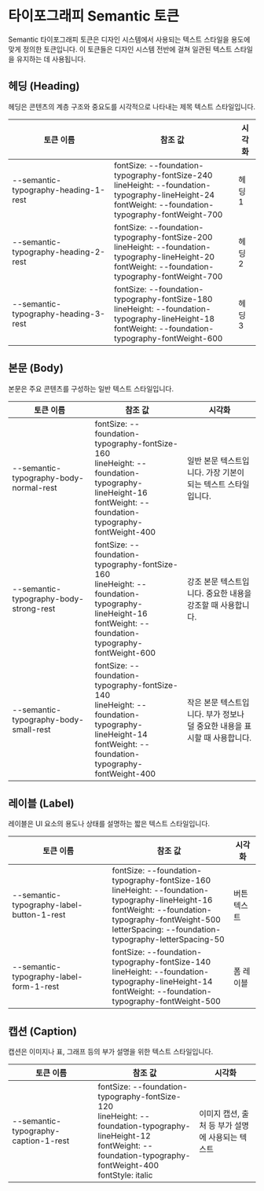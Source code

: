 
<Meta title="Tokens/Semantic/Typography" />

# 타이포그래피 Semantic 토큰

Semantic 타이포그래피 토큰은 디자인 시스템에서 사용되는 텍스트 스타일을 용도에 맞게 정의한 토큰입니다. 이 토큰들은 디자인 시스템 전반에 걸쳐 일관된 텍스트 스타일을 유지하는 데 사용됩니다.

## 헤딩 (Heading)

헤딩은 콘텐츠의 계층 구조와 중요도를 시각적으로 나타내는 제목 텍스트 스타일입니다.

<div className="sb-unstyled">
  <div style={{ marginBottom: '32px' }}>
    <table style={{ borderCollapse: 'collapse', width: '100%' }}>
      <thead>
        <tr style={{ borderBottom: '1px solid #ddd' }}>
          <th style={{ textAlign: 'left', padding: '12px 8px' }}>토큰 이름</th>
          <th style={{ textAlign: 'left', padding: '12px 8px' }}>참조 값</th>
          <th style={{ textAlign: 'left', padding: '12px 8px' }}>시각화</th>
        </tr>
      </thead>
      <tbody>
        <tr style={{ borderBottom: '1px solid #ddd' }}>
          <td style={{ padding: '12px 8px' }}>--semantic-typography-heading-1-rest</td>
          <td style={{ padding: '12px 8px' }}>
            fontSize: --foundation-typography-fontSize-240<br />
            lineHeight: --foundation-typography-lineHeight-24<br />
            fontWeight: --foundation-typography-fontWeight-700
          </td>
          <td style={{ padding: '12px 8px' }}>
            <div style={{ 
              fontFamily: 'Pretendard, sans-serif',
              fontSize: '24px',
              lineHeight: '1.5',
              fontWeight: '700',
            }}>헤딩 1</div>
          </td>
        </tr>
        <tr style={{ borderBottom: '1px solid #ddd' }}>
          <td style={{ padding: '12px 8px' }}>--semantic-typography-heading-2-rest</td>
          <td style={{ padding: '12px 8px' }}>
            fontSize: --foundation-typography-fontSize-200<br />
            lineHeight: --foundation-typography-lineHeight-20<br />
            fontWeight: --foundation-typography-fontWeight-700
          </td>
          <td style={{ padding: '12px 8px' }}>
            <div style={{ 
              fontFamily: 'Pretendard, sans-serif',
              fontSize: '20px',
              lineHeight: '1.5',
              fontWeight: '700',
            }}>헤딩 2</div>
          </td>
        </tr>
        <tr style={{ borderBottom: '1px solid #ddd' }}>
          <td style={{ padding: '12px 8px' }}>--semantic-typography-heading-3-rest</td>
          <td style={{ padding: '12px 8px' }}>
            fontSize: --foundation-typography-fontSize-180<br />
            lineHeight: --foundation-typography-lineHeight-18<br />
            fontWeight: --foundation-typography-fontWeight-600
          </td>
          <td style={{ padding: '12px 8px' }}>
            <div style={{ 
              fontFamily: 'Pretendard, sans-serif',
              fontSize: '18px',
              lineHeight: '1.5',
              fontWeight: '600',
            }}>헤딩 3</div>
          </td>
        </tr>
      </tbody>
    </table>
  </div>
</div>

## 본문 (Body)

본문은 주요 콘텐츠를 구성하는 일반 텍스트 스타일입니다.

<div className="sb-unstyled">
  <div style={{ marginBottom: '32px' }}>
    <table style={{ borderCollapse: 'collapse', width: '100%' }}>
      <thead>
        <tr style={{ borderBottom: '1px solid #ddd' }}>
          <th style={{ textAlign: 'left', padding: '12px 8px' }}>토큰 이름</th>
          <th style={{ textAlign: 'left', padding: '12px 8px' }}>참조 값</th>
          <th style={{ textAlign: 'left', padding: '12px 8px' }}>시각화</th>
        </tr>
      </thead>
      <tbody>
        <tr style={{ borderBottom: '1px solid #ddd' }}>
          <td style={{ padding: '12px 8px' }}>--semantic-typography-body-normal-rest</td>
          <td style={{ padding: '12px 8px' }}>
            fontSize: --foundation-typography-fontSize-160<br />
            lineHeight: --foundation-typography-lineHeight-16<br />
            fontWeight: --foundation-typography-fontWeight-400
          </td>
          <td style={{ padding: '12px 8px' }}>
            <div style={{ 
              fontFamily: 'Pretendard, sans-serif',
              fontSize: '16px',
              lineHeight: '1.5',
              fontWeight: '400',
            }}>일반 본문 텍스트입니다. 가장 기본이 되는 텍스트 스타일입니다.</div>
          </td>
        </tr>
        <tr style={{ borderBottom: '1px solid #ddd' }}>
          <td style={{ padding: '12px 8px' }}>--semantic-typography-body-strong-rest</td>
          <td style={{ padding: '12px 8px' }}>
            fontSize: --foundation-typography-fontSize-160<br />
            lineHeight: --foundation-typography-lineHeight-16<br />
            fontWeight: --foundation-typography-fontWeight-600
          </td>
          <td style={{ padding: '12px 8px' }}>
            <div style={{ 
              fontFamily: 'Pretendard, sans-serif',
              fontSize: '16px',
              lineHeight: '1.5',
              fontWeight: '600',
            }}>강조 본문 텍스트입니다. 중요한 내용을 강조할 때 사용합니다.</div>
          </td>
        </tr>
        <tr style={{ borderBottom: '1px solid #ddd' }}>
          <td style={{ padding: '12px 8px' }}>--semantic-typography-body-small-rest</td>
          <td style={{ padding: '12px 8px' }}>
            fontSize: --foundation-typography-fontSize-140<br />
            lineHeight: --foundation-typography-lineHeight-14<br />
            fontWeight: --foundation-typography-fontWeight-400
          </td>
          <td style={{ padding: '12px 8px' }}>
            <div style={{ 
              fontFamily: 'Pretendard, sans-serif',
              fontSize: '14px',
              lineHeight: '1.5',
              fontWeight: '400',
            }}>작은 본문 텍스트입니다. 부가 정보나 덜 중요한 내용을 표시할 때 사용합니다.</div>
          </td>
        </tr>
      </tbody>
    </table>
  </div>
</div>

## 레이블 (Label)

레이블은 UI 요소의 용도나 상태를 설명하는 짧은 텍스트 스타일입니다.

<div className="sb-unstyled">
  <div style={{ marginBottom: '32px' }}>
    <table style={{ borderCollapse: 'collapse', width: '100%' }}>
      <thead>
        <tr style={{ borderBottom: '1px solid #ddd' }}>
          <th style={{ textAlign: 'left', padding: '12px 8px' }}>토큰 이름</th>
          <th style={{ textAlign: 'left', padding: '12px 8px' }}>참조 값</th>
          <th style={{ textAlign: 'left', padding: '12px 8px' }}>시각화</th>
        </tr>
      </thead>
      <tbody>
        <tr style={{ borderBottom: '1px solid #ddd' }}>
          <td style={{ padding: '12px 8px' }}>--semantic-typography-label-button-1-rest</td>
          <td style={{ padding: '12px 8px' }}>
            fontSize: --foundation-typography-fontSize-160<br />
            lineHeight: --foundation-typography-lineHeight-16<br />
            fontWeight: --foundation-typography-fontWeight-500<br />
            letterSpacing: --foundation-typography-letterSpacing-50
          </td>
          <td style={{ padding: '12px 8px' }}>
            <div style={{ 
              fontFamily: 'Pretendard, sans-serif',
              fontSize: '16px',
              lineHeight: '1.5',
              fontWeight: '500',
              letterSpacing: '0.05em',
              display: 'inline-block',
              padding: '8px 16px',
              background: '#1E88E5',
              color: 'white',
              borderRadius: '4px',
            }}>버튼 텍스트</div>
          </td>
        </tr>
        <tr style={{ borderBottom: '1px solid #ddd' }}>
          <td style={{ padding: '12px 8px' }}>--semantic-typography-label-form-1-rest</td>
          <td style={{ padding: '12px 8px' }}>
            fontSize: --foundation-typography-fontSize-140<br />
            lineHeight: --foundation-typography-lineHeight-14<br />
            fontWeight: --foundation-typography-fontWeight-500
          </td>
          <td style={{ padding: '12px 8px' }}>
            <div style={{ 
              fontFamily: 'Pretendard, sans-serif',
              fontSize: '14px',
              lineHeight: '1.5',
              fontWeight: '500',
            }}>폼 레이블</div>
          </td>
        </tr>
      </tbody>
    </table>
  </div>
</div>

## 캡션 (Caption)

캡션은 이미지나 표, 그래프 등의 부가 설명을 위한 텍스트 스타일입니다.

<div className="sb-unstyled">
  <div style={{ marginBottom: '32px' }}>
    <table style={{ borderCollapse: 'collapse', width: '100%' }}>
      <thead>
        <tr style={{ borderBottom: '1px solid #ddd' }}>
          <th style={{ textAlign: 'left', padding: '12px 8px' }}>토큰 이름</th>
          <th style={{ textAlign: 'left', padding: '12px 8px' }}>참조 값</th>
          <th style={{ textAlign: 'left', padding: '12px 8px' }}>시각화</th>
        </tr>
      </thead>
      <tbody>
        <tr style={{ borderBottom: '1px solid #ddd' }}>
          <td style={{ padding: '12px 8px' }}>--semantic-typography-caption-1-rest</td>
          <td style={{ padding: '12px 8px' }}>
            fontSize: --foundation-typography-fontSize-120<br />
            lineHeight: --foundation-typography-lineHeight-12<br />
            fontWeight: --foundation-typography-fontWeight-400<br />
            fontStyle: italic
          </td>
          <td style={{ padding: '12px 8px' }}>
            <div style={{ 
              fontFamily: 'Pretendard, sans-serif',
              fontSize: '12px',
              lineHeight: '1.5',
              fontWeight: '400',
              fontStyle: 'italic',
              color: '#757575',
            }}>이미지 캡션, 출처 등 부가 설명에 사용되는 텍스트</div>
          </td>
        </tr>
      </tbody>
    </table>
  </div>
</div>